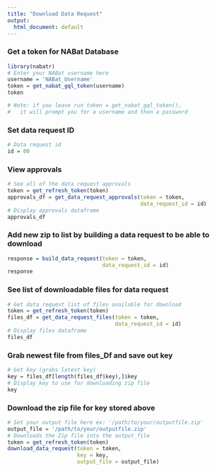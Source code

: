 ```yaml
---
title: "Download Data Request"
output:
  html_document: default
---
```



### Get a token for NABat Database
```r
library(nabatr)
# Enter your NABat username here
username = 'NABat_Username'
token = get_nabat_gql_token(username)
token

# Note: if you leave run token = get_nabat_gql_token(),
#   it will prompt you for a username and then a password
```

### Set data request ID
```r
# Data request id
id = 00
```

### View approvals 
```r
# See all of the data request approvals
token = get_refresh_token(token)
approvals_df = get_data_request_approvals(token = token, 
                                          data_request_id = id)
# Display approvals dataframe
approvals_df
```

### Add new zip to list by building a data request to be able to download
```r
response = build_data_request(token = token, 
                              data_request_id = id)
response
```

### See list of downloadable files for data request
```r
# Get data request list of files available for download
token = get_refresh_token(token)
files_df = get_data_request_files(token = token, 
                                  data_request_id = id)
# Display files dataframe
files_df
```

### Grab newest file from files_Df and save out key
```r
# Get key (grabs latest key)
key = files_df[length(files_df$key),]$key
# Display key to use for downloading zip file
key
```

### Download the zip file for key stored above
```r
# Set your output file here ex: '/path/to/your/outputfile.zip'
output_file = '/path/to/your/outputfile.zip'
# Downloads the Zip file into the output_file
token = get_refresh_token(token)
download_data_request(token = token, 
                      key = key,
                      output_file = output_file)
```


